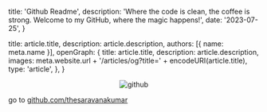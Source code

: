 

  title: 'Github Readme',
  description: 'Where the code is clean, the coffee is strong. Welcome to my GitHub, where the magic happens!',
  date: '2023-07-25',
}

  title: article.title,
  description: article.description,
  authors: [{ name: meta.name }],
  openGraph: {
    title: article.title,
    description: article.description,
    images: meta.website.url + '/articles/og?title=' + encodeURI(article.title),
    type: 'article',
  },
}


<p align="center">
<img 
  src={github.src} 
  alt="github"
/>
</p>

go to [github.com/thesaravanakumar](https://github.com/thesaravanakumar)
